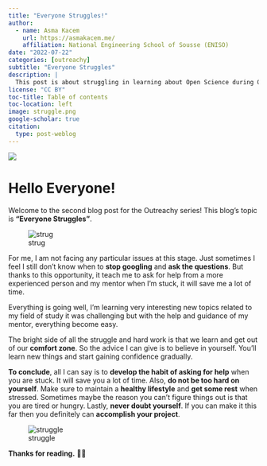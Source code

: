 ```yaml
---
title: "Everyone Struggles!"
author:
  - name: Asma Kacem 
    url: https://asmakacem.me/
    affiliation: National Engineering School of Sousse (ENISO)
date: "2022-07-22"
categories: [outreachy]
subtitle: "Everyone Struggles"
description: |
  This post is about struggling in learning about Open Science during Outreachy intership and how to deal with it.
license: "CC BY"
toc-title: Table of contents
toc-location: left
image: struggle.png
google-scholar: true
citation:
  type: post-weblog
---
```


::: column-page
![](struggle.png){fig-align="center"}
:::

# Hello Everyone!

Welcome to the second blog post for the Outreachy series! This blog's topic is **"Everyone Struggles"**.

![strug](https://user-images.githubusercontent.com/73066984/180395131-4b72f48f-4419-4448-9459-6b9f836d9cbd.png)

For me, I am not facing any particular issues at this stage. Just sometimes I feel I still don't know when to **stop googling** and **ask the questions**. But thanks to this opportunity, it teach me to ask for help from a more experienced person and my mentor when I'm stuck, it will save me a lot of time.

Everything is going well, I'm learning very interesting new topics related to my field of study it was challenging but with the help and guidance of my mentor, everything become easy.

The bright side of all the struggle and hard work is that we learn and get out of our **comfort zone**. So the advice I can give is to believe in yourself. You'll learn new things and start gaining confidence gradually.

**To conclude**, all I can say is to **develop the habit of asking for help** when you are stuck. It will save you a lot of time. Also, **do not be too hard on yourself**. Make sure to maintain a **healthy lifestyle** and **get some rest** when stressed. Sometimes maybe the reason you can't figure things out is that you are tired or hungry. Lastly, **never doubt yourself**. If you can make it this far then you definitely can **accomplish your project**.

![struggle](https://user-images.githubusercontent.com/73066984/180396706-6e5e338e-85ff-41a2-903b-55f685777af9.png)

**Thanks for reading.** 💫✨
